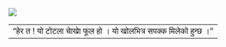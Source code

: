 ::: {#img .container}
![](images/p-4.jpg){fig-alt="“हेर त ! यो टोटला चाेखाे फूल हो । यो खोलभित्र सपक्क मिलेको हुन्छ ।”" fig-align="center"}
:::

::: {#p .container}
|                                                            |
|------------------------------------------------------------|
| "हेर त ! यो टोटला चाेखाे फूल हो । यो खोलभित्र सपक्क मिलेको हुन्छ ।" |
:::
